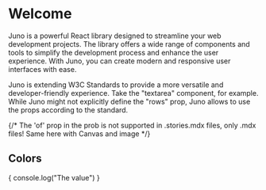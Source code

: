 
<Meta title="Introduction" />

# Welcome

Juno is a powerful React library designed to streamline your web development projects. The library offers a wide range of components and tools to simplify the development process and enhance the user experience. With Juno, you can create modern and responsive user interfaces with ease.

Juno is extending W3C Standards to provide a more versatile and developer-friendly experience. Take the "textarea" component, for example. While Juno might not explicitly define the "rows" prop, Juno allows to use the props according to the standard.

<Canvas of={Textarea.WithLabel} />

{/* The 'of' prop in the prob is not supported in .stories.mdx files, only .mdx files! Same here with Canvas and image */}

## Colors

{
console.log("The value")
}
